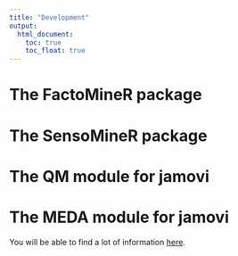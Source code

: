 ```yaml
---
title: "Development"
output:
  html_document:
    toc: true
    toc_float: true
--- 
```



# The FactoMineR package

# The SensoMineR package

# The QM module for jamovi

# The MEDA module for jamovi

You will be able to find a lot of information [here](https://sebastien-le.github.io/medasite/).
